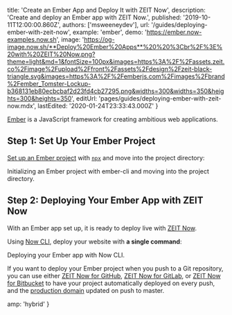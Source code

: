 
  title: 'Create an Ember App and Deploy It with ZEIT Now',
  description: 'Create and deploy an Ember app with ZEIT Now.',
  published: '2019-10-11T12:00:00.860Z',
  authors: ['msweeneydev'],
  url: '/guides/deploying-ember-with-zeit-now',
  example: 'ember',
  demo: 'https://ember.now-examples.now.sh',
  image:
    'https://og-image.now.sh/**Deploy%20Ember%20Apps**%20%20%3Cbr%2F%3E%20with%20ZEIT%20Now.png?theme=light&md=1&fontSize=100px&images=https%3A%2F%2Fassets.zeit.co%2Fimage%2Fupload%2Ffront%2Fassets%2Fdesign%2Fzeit-black-triangle.svg&images=https%3A%2F%2Femberjs.com%2Fimages%2Fbrand%2Fember_Tomster-Lockup-b368131eb80ecbcbaf2d23fd4cb27295.png&widths=300&widths=350&heights=300&heights=350',
  editUrl: 'pages/guides/deploying-ember-with-zeit-now.mdx',
  lastEdited: '2020-01-24T23:33:43.000Z'
}

[Ember](https://emberjs.com/) is a JavaScript framework for creating ambitious web applications.

## Step 1: Set Up Your Ember Project

[Set up an Ember project](https://guides.emberjs.com/release/getting-started/quick-start/) with [`npx`](https://www.npmjs.com/package/npx) and move into the project directory:

<Snippet dark text="npx ember-cli new my-ember-project && cd my-ember-project" />
<Caption>Initializing an Ember project with <Link href="https://ember-cli.com/">ember-cli</Link> and moving into the project directory.</Caption>

## Step 2: Deploying Your Ember App with ZEIT Now

With an Ember app set up, it is ready to deploy live with [ZEIT Now](/docs/v2).

Using [Now CLI](/download), deploy your website with **a single command**:

<Snippet dark text="now" />
<Caption>Deploying your Ember app with Now CLI.</Caption>

If you want to deploy your Ember project when you push to a Git repository, you can use either [ZEIT Now for GitHub](/docs/v2/git-integrations/zeit-now-for-github), [ZEIT Now for GitLab](/docs/v2/git-integrations/zeit-now-for-gitlab), or [ZEIT Now for Bitbucket](/docs/v2/git-integrations/zeit-now-for-bitbucket) to have your project automatically deployed on every push, and the [production domain](https://zeit.co/docs/v2/custom-domains/#adding-a-domain) updated on push to master.


  amp: 'hybrid'
}
